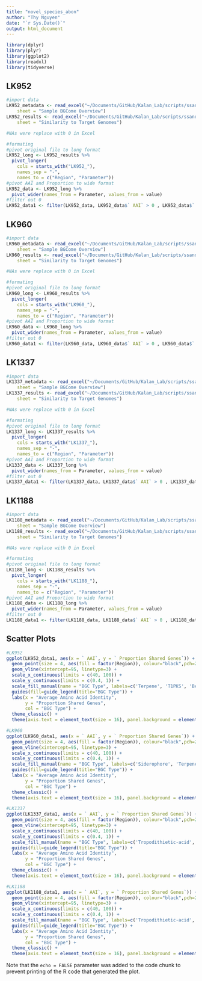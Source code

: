 ```yaml
---
title: "novel_species_abon"
author: "Thy Nguyen"
date: "`r Sys.Date()`"
output: html_document
---
```


```r
library(dplyr)
library(plyr)
library(ggplot2)
library(readxl)
library(tidyverse)
```


## LK952

```r
#import data
LK952_metadata <- read_excel("~/Documents/GitHub/Kalan_Lab/scripts/ssandstrom/skin_bioassay_paper_files/fig_6(1)/abon_results/LK952_abon_results.xlsx", 
    sheet = "Sample BGCome Overview")
LK952_results <- read_excel("~/Documents/GitHub/Kalan_Lab/scripts/ssandstrom/skin_bioassay_paper_files/fig_6(1)/abon_results/LK952_abon_results.xlsx", 
    sheet = "Similarity to Target Genomes")

#NAs were replace with 0 in Excel

#formating
#pivot original file to long format
LK952_long <- LK952_results %>%
  pivot_longer(
    cols = starts_with("LK952_"),
    names_sep = "-",
    names_to = c("Region", "Parameter"))
#pivot AAI and Proportion to wide format
LK952_data <- LK952_long %>%
  pivot_wider(names_from = Parameter, values_from = value)
#filter out 0
LK952_data1 <- filter(LK952_data, LK952_data$` AAI` > 0 , LK952_data$` Proportion Shared Genes` > 0)
```

## LK960

```r
#import data
LK960_metadata <- read_excel("~/Documents/GitHub/Kalan_Lab/scripts/ssandstrom/skin_bioassay_paper_files/fig_6(1)/abon_results/LK960_abon_results.xlsx", 
    sheet = "Sample BGCome Overview")
LK960_results <- read_excel("~/Documents/GitHub/Kalan_Lab/scripts/ssandstrom/skin_bioassay_paper_files/fig_6(1)/abon_results/LK960_abon_results.xlsx", 
    sheet = "Similarity to Target Genomes")

#NAs were replace with 0 in Excel

#formating
#pivot original file to long format
LK960_long <- LK960_results %>%
  pivot_longer(
    cols = starts_with("LK960_"),
    names_sep = "-",
    names_to = c("Region", "Parameter"))
#pivot AAI and Proportion to wide format
LK960_data <- LK960_long %>%
  pivot_wider(names_from = Parameter, values_from = value)
#filter out 0
LK960_data1 <- filter(LK960_data, LK960_data$` AAI` > 0 , LK960_data$` Proportion Shared Genes` > 0)
```

## LK1337

```r
#import data
LK1337_metadata <- read_excel("~/Documents/GitHub/Kalan_Lab/scripts/ssandstrom/skin_bioassay_paper_files/fig_6(1)/abon_results/LK1337_abon_results.xlsx", 
    sheet = "Sample BGCome Overview")
LK1337_results <- read_excel("~/Documents/GitHub/Kalan_Lab/scripts/ssandstrom/skin_bioassay_paper_files/fig_6(1)/abon_results/LK1337_abon_results.xlsx", 
    sheet = "Similarity to Target Genomes")

#NAs were replace with 0 in Excel

#formating
#pivot original file to long format
LK1337_long <- LK1337_results %>%
  pivot_longer(
    cols = starts_with("LK1337_"),
    names_sep = "-",
    names_to = c("Region", "Parameter"))
#pivot AAI and Proportion to wide format
LK1337_data <- LK1337_long %>%
  pivot_wider(names_from = Parameter, values_from = value)
#filter out 0
LK1337_data1 <- filter(LK1337_data, LK1337_data$` AAI` > 0 , LK1337_data$` Proportion Shared Genes` > 0)
```

## LK1188

```r
#import data
LK1188_metadata <- read_excel("~/Documents/GitHub/Kalan_Lab/scripts/ssandstrom/skin_bioassay_paper_files/fig_6(1)/abon_results/LK1188_abon_results.xlsx", 
    sheet = "Sample BGCome Overview")
LK1188_results <- read_excel("~/Documents/GitHub/Kalan_Lab/scripts/ssandstrom/skin_bioassay_paper_files/fig_6(1)/abon_results/LK1188_abon_results.xlsx", 
    sheet = "Similarity to Target Genomes")

#NAs were replace with 0 in Excel

#formating
#pivot original file to long format
LK1188_long <- LK1188_results %>%
  pivot_longer(
    cols = starts_with("LK1188_"),
    names_sep = "-",
    names_to = c("Region", "Parameter"))
#pivot AAI and Proportion to wide format
LK1188_data <- LK1188_long %>%
  pivot_wider(names_from = Parameter, values_from = value)
#filter out 0
LK1188_data1 <- filter(LK1188_data, LK1188_data$` AAI` > 0 , LK1188_data$` Proportion Shared Genes` > 0)
```


## Scatter Plots

```r
#LK952
ggplot(LK952_data1, aes(x = ` AAI`, y = ` Proportion Shared Genes`)) +
  geom_point(size = 4, aes(fill = factor(Region)), colour="black",pch=21) +
  geom_vline(xintercept=95, linetype=3) +
  scale_x_continuous(limits = c(40, 100)) +
  scale_y_continuous(limits = c(0.4, 1)) +
  scale_fill_manual(name = "BGC Type", labels=c('Terpene', 'T1PKS', 'Betalactone', 'RiPP-like'), values=c("#99B898", "#FECEAB" ,"#FF847C", "#E84A5F")) +
  guides(fill=guide_legend(title="BGC Type")) +
  labs(x = "Average Amino Acid Identity", 
       y = "Proportion Shared Genes", 
       col = "BGC Type") +
  theme_classic() +
  theme(axis.text = element_text(size = 16), panel.background = element_rect(colour = "black", linewidth = 0.5), strip.text = element_text(size = 14, face = "bold"), axis.title.y = element_text(size = 16))

#LK960
ggplot(LK960_data1, aes(x = ` AAI`, y = ` Proportion Shared Genes`)) +
  geom_point(size = 4, aes(fill = factor(Region)), colour="black",pch=21) +
  geom_vline(xintercept=95, linetype=3) +
  scale_x_continuous(limits = c(40, 100)) +
  scale_y_continuous(limits = c(0.4, 1)) +
  scale_fill_manual(name = "BGC Type", labels=c('Siderophore', 'Terpene', 'Arylpolyene'), values=c("#F8B195", "#C06C84" ,"#355C7D")) +
  guides(fill=guide_legend(title="BGC Type")) +
  labs(x = "Average Amino Acid Identity", 
       y = "Proportion Shared Genes", 
       col = "BGC Type") +
  theme_classic() +
  theme(axis.text = element_text(size = 16), panel.background = element_rect(colour = "black", linewidth = 0.5), strip.text = element_text(size = 14, face = "bold"), axis.title.y = element_text(size = 16))

#LK1337
ggplot(LK1337_data1, aes(x = ` AAI`, y = ` Proportion Shared Genes`)) +
  geom_point(size = 4, aes(fill = factor(Region)), colour="black",pch=21) +
  geom_vline(xintercept=95, linetype=3) +
  scale_x_continuous(limits = c(40, 100)) +
  scale_y_continuous(limits = c(0.4, 1)) +
  scale_fill_manual(name = "BGC Type", labels=c('Tropodithietic-acid', 'NAPAA', 'Terpene'), values=c("#9DE0AD", "#45ADA8" ,"#547980")) +
  guides(fill=guide_legend(title="BGC Type")) +
  labs(x = "Average Amino Acid Identity", 
       y = "Proportion Shared Genes", 
       col = "BGC Type") +
  theme_classic() +
  theme(axis.text = element_text(size = 16), panel.background = element_rect(colour = "black", linewidth = 0.5), strip.text = element_text(size = 14, face = "bold"), axis.title.y = element_text(size = 16))

#LK1188
ggplot(LK1188_data1, aes(x = ` AAI`, y = ` Proportion Shared Genes`)) +
  geom_point(size = 4, aes(fill = factor(Region)), colour="black",pch=21) +
  geom_vline(xintercept=95, linetype=3) +
  scale_x_continuous(limits = c(40, 100)) +
  scale_y_continuous(limits = c(0.4, 1)) +
  scale_fill_manual(name = "BGC Type", labels=c('Tropodithietic-acid', 'NAPAA', 'Terpene'), values=c("#9DE0AD", "#45ADA8" ,"#547980")) +
  guides(fill=guide_legend(title="BGC Type")) +
  labs(x = "Average Amino Acid Identity", 
       y = "Proportion Shared Genes", 
       col = "BGC Type") +
  theme_classic() +
  theme(axis.text = element_text(size = 16), panel.background = element_rect(colour = "black", linewidth = 0.5), strip.text = element_text(size = 14, face = "bold"), axis.title.y = element_text(size = 16))
```

Note that the `echo = FALSE` parameter was added to the code chunk to prevent printing of the R code that generated the plot.
